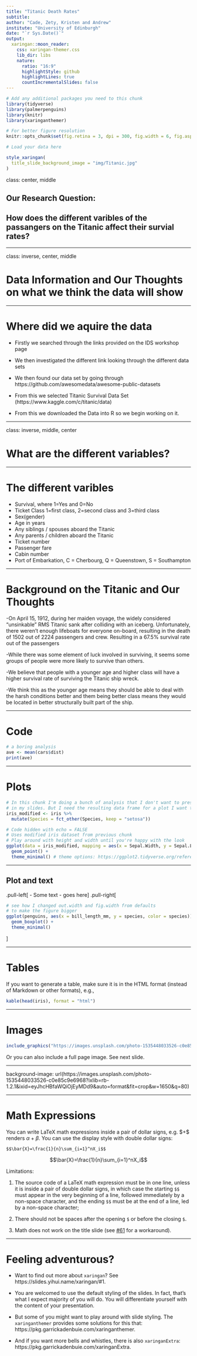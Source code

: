 ```yaml
---
title: "Titanic Death Rates"
subtitle:
author: "Cade, Zety, Kristen and Andrew"
institute: "University of Edinburgh"
date: "`r Sys.Date()`"
output:
  xaringan::moon_reader:
    css: xaringan-themer.css
    lib_dir: libs
    nature:
      ratio: "16:9"
      highlightStyle: github
      highlightLines: true
      countIncrementalSlides: false
---
```


```r
# Add any additional packages you need to this chunk
library(tidyverse)
library(palmerpenguins)
library(knitr)
library(xaringanthemer)
```

```r
# For better figure resolution
knitr::opts_chunk$set(fig.retina = 3, dpi = 300, fig.width = 6, fig.asp = 0.618, out.width = "80%")
```

```r
# Load your data here
```

```r
style_xaringan(
  title_slide_background_image = "img/Titanic.jpg"
)
```

class: center, middle

## Our Research Question:
## How does the different varibles of the passangers on the Titanic affect their survial rates?

---

class: inverse, center, middle

# Data Information and Our Thoughts on what we think the data will show

---

# Where did we aquire the data 
- Firstly we searched through the links provided on the IDS workshop page

- We then investigated the different link looking through the different data sets 

- We then found our data set by going through https://github.com/awesomedata/awesome-public-datasets

- From this we selected Titanic Survival Data Set (https://www.kaggle.com/c/titanic/data)

- From this we downloaded the Data into R so we begin working on it.

---

class: inverse, middle, center

# What are the different variables?

---

# The different varibles

- Survival, where 1=Yes and 0=No
- Ticket Class 1=first class, 2=second class and 3=third class
- Sex(gender)
- Age in years
- Any siblings / spouses aboard the Titanic
- Any parents / children aboard the Titanic
- Ticket number
- Passenger fare
- Cabin number
- Port of Embarkation, C = Cherbourg, Q = Queenstown, S = Southampton

---

# Background on the Titanic and Our Thoughts

-On April 15, 1912, during her maiden voyage, the widely considered “unsinkable” RMS Titanic sank after colliding with an iceberg. Unfortunately, there weren’t enough lifeboats for everyone on-board, resulting in the death of 1502 out of 2224 passengers and crew. Resulting in a 67.5% survival rate out of the passengers 

-While there was some element of luck involved in surviving, it seems some groups of people were more likely to survive than others.

-We believe that people with a younger age and higher class will have a higher survival rate of surviving the Titanic ship wreck.

-We think this as the younger age means they should be able to deal with the harsh conditions better and them being better class means they would be located in better structurally built part of the ship.

---

# Code

```r
# a boring analysis
ave <- mean(cars$dist)
print(ave)
```

---

# Plots

```r
# In this chunk I'm doing a bunch of analysis that I don't want to present 
# in my slides. But I need the resulting data frame for a plot I want to present.
iris_modified <- iris %>%
  mutate(Species = fct_other(Species, keep = "setosa"))
```

```r
# Code hidden with echo = FALSE
# Uses modified iris dataset from previous chunk
# Play around with height and width until you're happy with the look
ggplot(data = iris_modified, mapping = aes(x = Sepal.Width, y = Sepal.Length, color = Species)) +
  geom_point() + 
  theme_minimal() # theme options: https://ggplot2.tidyverse.org/reference/ggtheme.html
```

---

## Plot and text

.pull-left[
- Some text
- goes here
]
.pull-right[
```r
# see how I changed out.width and fig.width from defaults
# to make the figure bigger
ggplot(penguins, aes(x = bill_length_mm, y = species, color = species)) +
  geom_boxplot() +
  theme_minimal()
```
]

---

# Tables

If you want to generate a table, make sure it is in the HTML format (instead of Markdown or other formats), e.g.,

```r
kable(head(iris), format = "html")
```

---

# Images

```r
include_graphics("https://images.unsplash.com/photo-1535448033526-c0e85c9e6968?ixlib=rb-1.2.1&ixid=eyJhcHBfaWQiOjEyMDd9&auto=format&fit=crop&w=1650&q=80")
```

Or you can also include a full page image. See next slide.

---

background-image: url(https://images.unsplash.com/photo-1535448033526-c0e85c9e6968?ixlib=rb-1.2.1&ixid=eyJhcHBfaWQiOjEyMDd9&auto=format&fit=crop&w=1650&q=80)

---

# Math Expressions

You can write LaTeX math expressions inside a pair of dollar signs, e.g. &#36;\alpha+\beta$ renders $\alpha+\beta$. You can use the display style with double dollar signs:

```
$$\bar{X}=\frac{1}{n}\sum_{i=1}^nX_i$$
```

$$\bar{X}=\frac{1}{n}\sum_{i=1}^nX_i$$

Limitations:

1. The source code of a LaTeX math expression must be in one line, unless it is inside a pair of double dollar signs, in which case the starting `$$` must appear in the very beginning of a line, followed immediately by a non-space character, and the ending `$$` must be at the end of a line, led by a non-space character;

1. There should not be spaces after the opening `$` or before the closing `$`.

1. Math does not work on the title slide (see [#61](https://github.com/yihui/xaringan/issues/61) for a workaround).

---

# Feeling adventurous?

- Want to find out more about `xaringan`? See https://slides.yihui.name/xaringan/#1.

- You are welcomed to use the default styling of the slides. In fact, that's what I expect majority of you will do. You will differentiate yourself with the content of your presentation.

- But some of you might want to play around with slide styling. The 
`xaringanthemer` provides some solutions for this that: https://pkg.garrickadenbuie.com/xaringanthemer.

- And if you want more bells and whistles, there is also `xaringanExtra`: https://pkg.garrickadenbuie.com/xaringanExtra.
